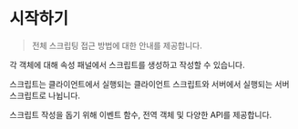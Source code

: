 
# 시작하기

> 전체 스크립팅 접근 방법에 대한 안내를 제공합니다.

각 객체에 대해 속성 패널에서 스크립트를 생성하고 작성할 수 있습니다.

스크립트는 클라이언트에서 실행되는 클라이언트 스크립트와 서버에서 실행되는 서버 스크립트로 나뉩니다.

스크립트 작성을 돕기 위해 이벤트 함수, 전역 객체 및 다양한 API를 제공합니다.

<Cards>
  <Cards.Card title="콘텐츠 유형" href="./start/content-type" />
  <Cards.Card title="객체 스크립트" href="./start/object" />
  <Cards.Card title="클라이언트 & 서버 스크립팅" href="./start/client-server" />
  <Cards.Card title="이벤트 함수" href="./start/events" />
  <Cards.Card title="APIs" href="./start/api" />
</Cards>
